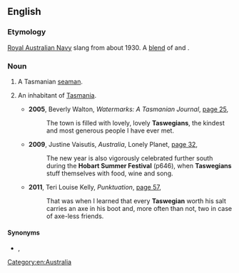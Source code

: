 ==English==

===Etymology===
[[w:Royal Australian Navy|Royal Australian Navy]] slang from about 1930. A [[blend]] of {{m|en|Tasmanian}} and {{m|en|Glaswegian}}.

===Noun===
{{en-noun}}

# {{lb|en|Australia|navy|slang}} A Tasmanian [[seaman]].
# {{lb|en|Australia|humorous|sometimes|_|disparaging}} An inhabitant of [[Tasmania]].
#* '''2005''', Beverly Walton, ''Watermarks: A Tasmanian Journal'', [http://books.google.com.au/books?id=j5m9H1rH174C&pg=PA25&lpg=PA25&dq=%22Taswegian%22|%22Taswegians%22+-intitle:%22%22+-inauthor:%22%22&source=bl&ots=fRXye7fO9N&sig=to0Sn9AWfso_dU2f_KRq5dLo7SY&hl=en&sa=X&ei=pqV6UNuKJMiRiQeMiIGoAg&redir_esc=y#v=onepage&q=%22Taswegian%22|%22Taswegians%22%20-intitle%3A%22%22%20-inauthor%3A%22%22&f=false page 25],
#*: The town is filled with lovely, lovely '''Taswegians''', the kindest and most generous people I have ever met.
#* '''2009''', Justine Vaisutis, ''Australia'', Lonely Planet, [http://books.google.com.au/books?id=M57hfGo4OyAC&pg=PA32&lpg=PA32&dq=%22Taswegian%22|%22Taswegians%22+-intitle:%22%22+-inauthor:%22%22&source=bl&ots=LEtNzOOiwM&sig=CWRLEKhlTDK5D4zrmf9C9J6VkkM&hl=en&sa=X&ei=pqV6UNuKJMiRiQeMiIGoAg&redir_esc=y#v=onepage&q=%22Taswegian%22|%22Taswegians%22%20-intitle%3A%22%22%20-inauthor%3A%22%22&f=false page 32],
#*: The new year is also vigorously celebrated further south during the '''Hobart Summer Festival''' (p646), when '''Taswegians''' stuff themselves with food, wine and song.
#* '''2011''', Teri Louise Kelly, ''Punktuation'', [http://books.google.com.au/books?id=DN_NhqNJHO4C&pg=PA57&lpg=PA57&dq=%22Taswegian%22|%22Taswegians%22+-intitle:%22%22+-inauthor:%22%22&source=bl&ots=tTsp4XsDEk&sig=SgyndYTdx29Gk_aJMRYl0fOAoMI&hl=en&sa=X&ei=pqV6UNuKJMiRiQeMiIGoAg&redir_esc=y#v=onepage&q=%22Taswegian%22|%22Taswegians%22%20-intitle%3A%22%22%20-inauthor%3A%22%22&f=false page 57],
#*: That was when I learned that every '''Taswegian''' worth his salt carries an axe in his boot and, more often than not, two in case of axe-less friends.

====Synonyms====
* {{sense|person from Tasmania}} {{l|en|apple-eater}}, {{l|en|Apple Islander}}

[[Category:en:Australia]]